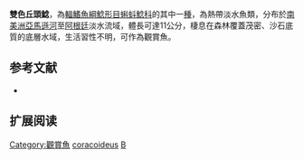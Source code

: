 {{Speciesbox
| name = 雙色丘頭鯰
| status = LC
| status_system = IUCN3.1
| image = 
| image_width = 250px
| genus = Bunocephalus
| species = coracoideus
| authority = [[Cope|Cope]], 1874
| synonyms = *''Dysichthys coracoideus'', Cope, 1874
*''Bunocephalus bicolor'', Steindachner, 1882
}}
'''雙色丘頭鯰'''，為[[輻鰭魚綱|輻鰭魚綱]][[鯰形目|鯰形目]][[蝌蚪鯰科|蝌蚪鯰科]]的其中一[[種|種]]，為熱帶淡水魚類，分布於[[南美洲|南美洲]][[亞馬遜河|亞馬遜河]]至[[阿根廷|阿根廷]]淡水流域，體長可達11公分，棲息在森林覆蓋茂密、沙石底質的底層水域，生活習性不明，可作為觀賞魚。

==参考文献==
*{{FishBase_species|genus=Bunocephalus|species=coracoideus|year=2015|month=4}}

== 扩展阅读 ==
{{refbegin}}
{{wikispecies-inline|Bunocephalus coracoideus|雙色丘頭鯰}}
{{refend}}
{{Taxonbar|from=Q5132040}}

[[Category:觀賞魚|Category:觀賞魚]]
[[Category:丘頭鯰屬|coracoideus]]
[[Category:1874年描述的魚類|B]]